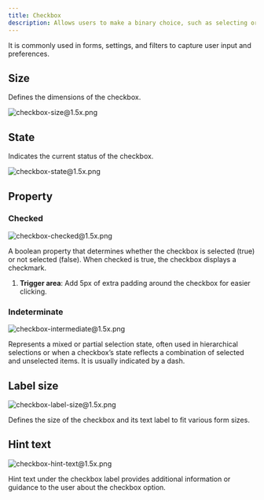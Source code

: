 ```yaml
---
title: Checkbox
description: Allows users to make a binary choice, such as selecting or not selecting an option
---
```


It is commonly used in forms, settings, and filters to capture user input and preferences.

## Size

Defines the dimensions of the checkbox.

![checkbox-size@1.5x.png](/design/checkbox-size1.5x.png)

## State

Indicates the current status of the checkbox.

![checkbox-state@1.5x.png](/design/checkbox-state1.5x.png)

## Property

### Checked

![checkbox-checked@1.5x.png](/design/checkbox-checked1.5x.png)

A boolean property that determines whether the checkbox is selected (true) or not selected (false). When checked is true, the checkbox displays a checkmark.

1. **Trigger area**: Add 5px of extra padding around the checkbox for easier clicking.

### Indeterminate

![checkbox-intermediate@1.5x.png](/design/checkbox-intermediate1.5x.png)

Represents a mixed or partial selection state, often used in hierarchical selections or when a checkbox’s state reflects a combination of selected and unselected items. It is usually indicated by a dash.

## Label size

![checkbox-label-size@1.5x.png](/design/checkbox-label-size1.5x.png)

Defines the size of the checkbox and its text label to fit various form sizes.

## Hint text

![checkbox-hint-text@1.5x.png](/design/checkbox-hint-text1.5x.png)

Hint text under the checkbox label provides additional information or guidance to the user about the checkbox option.
